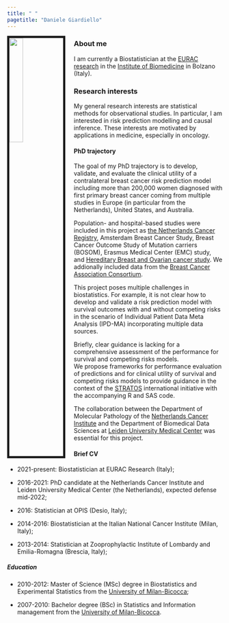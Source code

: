 ```yaml
---
title: " "
pagetitle: "Daniele Giardiello"
---
```



<link rel="stylesheet" href="https://cdn.jsdelivr.net/gh/jpswalsh/academicons@1/css/academicons.min.css">

<img src="images/DanieleGiardiello.jpg" style="width:25%; border:5px solid; margin-right: 20px" align="left">


### About me
I am currently a Biostatistician at the [EURAC research](https://www.eurac.edu/en) in the [Institute of Biomedicine](https://www.eurac.edu/en/institutes-centers/institute-for-biomedicine) in Bolzano (Italy).


### Research interests
My general research interests are statistical methods for observational studies. In particular, I am interested in risk prediction modelling and causal inference. These interests are motivated by applications in medicine, especially in oncology.

#### PhD trajectory

The goal of my PhD trajectory is to develop, validate, and evaluate the clinical utility of a contralateral breast cancer risk prediction model including more than 200,000 women diagnosed with first primary breast cancer coming from multiple studies in Europe (in particular from the Netherlands), United States, and Australia.  

Population- and hospital-based studies were included in this project as [the Netherlands Cancer Registry](https://iknl.nl/en/ncr), Amsterdam Breast Cancer Study, Breast Cancer Outcome Study of Mutation carriers (BOSOM), Erasmus Medical Center (EMC) study, and [Hereditary Breast and Ovarian cancer study](https://www.hebon.nl/). We addionally included data from the [Breast Cancer Association Consortium](https://bcac.ccge.medschl.cam.ac.uk/).

This project poses multiple challenges in biostatistics. For example, it is not clear how to develop and validate a risk prediction model with survival outcomes with and without competing risks in the scenario of Individual Patient Data Meta Analysis (IPD-MA) incorporating multiple data sources.   

Briefly, clear guidance is lacking for a comprehensive assessment of the performance for survival and competing risks models.  
We propose frameworks for performance evaluation of predictions and for clinical utility of survival and competing risks models to provide guidance in the context of the [STRATOS](https://www.stratos-initiative.org/) international initiative with the accompanying R and SAS code.

The collaboration between the Department of Molecular Pathology of the [Netherlands Cancer Institute](https://www.nki.nl/) and the Department of Biomedical Data Sciences at [Leiden University Medical Center](https://www.lumc.nl/org/bds/) was essential for this project.


#### Brief CV

+ 2021-present: Biostatistician at EURAC Research (Italy);  

+ 2016-2021: PhD candidate at the Netherlands Cancer Institute and Leiden University Medical Center (the Netherlands), expected defense mid-2022;  

+ 2016: Statistician at OPIS (Desio, Italy);  

- 2014-2016: Biostatistician at the Italian National Cancer Institute (Milan, Italy);  

+ 2013-2014: Statistician at Zooprophylactic Institute of Lombardy and Emilia-Romagna (Brescia, Italy);  


##### Education

+ 2010-2012: Master of Science (MSc) degree in Biostatistics and Experimental Statistics from the [University of Milan-Bicocca](https://en.unimib.it/);   

+ 2007-2010: Bachelor degree (BSc) in Statistics and Information management from the [University of Milan-Bicocca](https://en.unimib.it/).  









